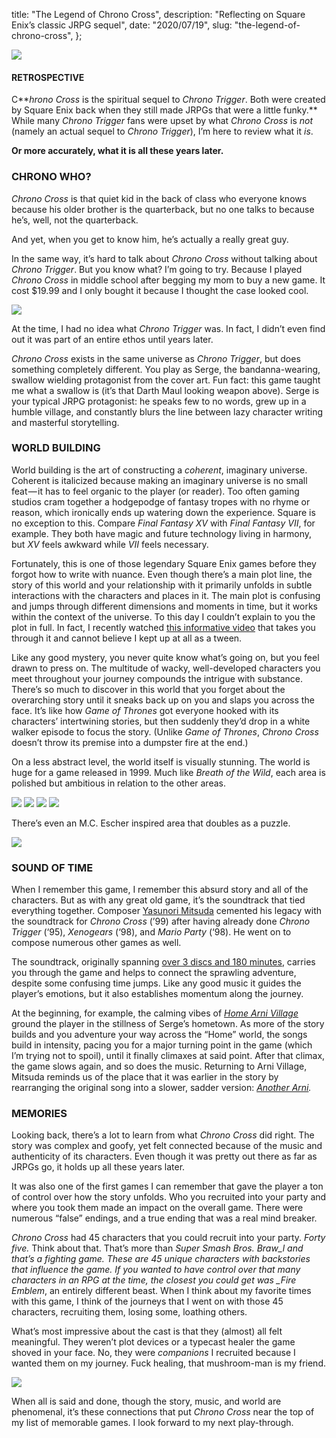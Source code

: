   title: "The Legend of Chrono Cross",
  description: "Reflecting on Square Enix’s classic JRPG sequel",
  date: "2020/07/19",
  slug: "the-legend-of-chrono-cross",
};

![](/assets/img/1__0HDyMyOzx__jLGlZmH__LaKw.png)

#### RETROSPECTIVE

C**_hrono Cross_ is the spiritual sequel to _Chrono Trigger_. Both were created by Square Enix back when they still made JRPGs that were a little funky.** While many _Chrono Trigger_ fans were upset by what _Chrono Cross_ is _not_ (namely an actual sequel to _Chrono Trigger_), I’m here to review what it _is_.

**Or more accurately, what it is all these years later.**

### CHRONO WHO?

_Chrono Cross_ is that quiet kid in the back of class who everyone knows because his older brother is the quarterback, but no one talks to because he’s, well, not the quarterback.

And yet, when you get to know him, he’s actually a really great guy.

In the same way, it’s hard to talk about _Chrono Cross_ without talking about _Chrono Trigger_. But you know what? I’m going to try. Because I played _Chrono Cross_ in middle school after begging my mom to buy a new game. It cost $19.99 and I only bought it because I thought the case looked cool.

![](/assets/img/1__Ef__FAM1ITuVH3JGouXPjjQ.jpeg)

At the time, I had no idea what _Chrono Trigger_ was. In fact, I didn’t even find out it was part of an entire ethos until years later.

_Chrono Cross_ exists in the same universe as _Chrono Trigger_, but does something completely different. You play as Serge, the bandanna-wearing, swallow wielding protagonist from the cover art. Fun fact: this game taught me what a swallow is (it’s that Darth Maul looking weapon above). Serge is your typical JRPG protagonist: he speaks few to no words, grew up in a humble village, and constantly blurs the line between lazy character writing and masterful storytelling.

### WORLD BUILDING

World building is the art of constructing a _coherent_, imaginary universe. Coherent is italicized because making an imaginary universe is no small feat — it has to feel organic to the player (or reader). Too often gaming studios cram together a hodgepodge of fantasy tropes with no rhyme or reason, which ironically ends up watering down the experience. Square is no exception to this. Compare _Final Fantasy XV_ with _Final Fantasy VII_, for example. They both have magic and future technology living in harmony, but _XV_ feels awkward while _VII_ feels necessary.

Fortunately, this is one of those legendary Square Enix games before they forgot how to write with nuance. Even though there’s a main plot line, the story of this world and your relationship with it primarily unfolds in subtle interactions with the characters and places in it. The main plot is confusing and jumps through different dimensions and moments in time, but it works within the context of the universe. To this day I couldn’t explain to you the plot in full. In fact, I recently watched [this informative video](https://www.youtube.com/watch?v=gTlCXofUIaE) that takes you through it and cannot believe I kept up at all as a tween.

Like any good mystery, you never quite know what’s going on, but you feel drawn to press on. The multitude of wacky, well-developed characters you meet throughout your journey compounds the intrigue with substance. There’s so much to discover in this world that you forget about the overarching story until it sneaks back up on you and slaps you across the face. It’s like how _Game of Thrones_ got everyone hooked with its characters’ intertwining stories, but then suddenly they’d drop in a white walker episode to focus the story. (Unlike _Game of Thrones_, _Chrono Cross_ doesn’t throw its premise into a dumpster fire at the end.)

On a less abstract level, the world itself is visually stunning. The world is huge for a game released in 1999. Much like _Breath of the Wild_, each area is polished but ambitious in relation to the other areas.

![](/assets/img/1__S5E6zLseaaBj9VN1CrxecA.png)
![](/assets/img/1____t6p9__756BvYjL3y8brfaQ.png)
![](/assets/img/1__87oOt4CQrdPHIr0fVArK1w.png)
![](/assets/img/1__m6z9gJT__uFokSYU__ipqDhw.png)

There’s even an M.C. Escher inspired area that doubles as a puzzle.

![](/assets/img/1__XK1mPY0Y2yPf4FNKwUZaIQ.jpeg)

### SOUND OF TIME

When I remember this game, I remember this absurd story and all of the characters. But as with any great old game, it’s the soundtrack that tied everything together. Composer [Yasunori Mitsuda](https://en.wikipedia.org/wiki/Yasunori_Mitsuda) cemented his legacy with the soundtrack for _Chrono Cross_ (’99) after having already done _Chrono Trigger_ (‘95), _Xenogears_ (‘98), and _Mario Party_ (‘98). He went on to compose numerous other games as well.

The soundtrack, originally spanning [over 3 discs and 180 minutes](https://en.wikipedia.org/wiki/Music_of_Chrono_Cross), carries you through the game and helps to connect the sprawling adventure, despite some confusing time jumps. Like any good music it guides the player’s emotions, but it also establishes momentum along the journey.

At the beginning, for example, the calming vibes of [_Home Arni Village_](https://www.youtube.com/watch?v=Z8ILhJCr60A) ground the player in the stillness of Serge’s hometown. As more of the story builds and you adventure your way across the “Home” world, the songs build in intensity, pacing you for a major turning point in the game (which I’m trying not to spoil), until it finally climaxes at said point. After that climax, the game slows again, and so does the music. Returning to Arni Village, Mitsuda reminds us of the place that it was earlier in the story by rearranging the original song into a slower, sadder version: [_Another Arni_](https://youtu.be/GGZvYTIPo10?list=PLe49bTB1MEI2UcYl9lzqn5MeUH5aaGhdu)_._

### MEMORIES

Looking back, there’s a lot to learn from what _Chrono Cross_ did right. The story was complex and goofy, yet felt connected because of the music and authenticity of its characters. Even though it was pretty out there as far as JRPGs go, it holds up all these years later.

It was also one of the first games I can remember that gave the player a ton of control over how the story unfolds. Who you recruited into your party and where you took them made an impact on the overall game. There were numerous “false” endings, and a true ending that was a real mind breaker.

_Chrono Cross_ had 45 characters that you could recruit into your party. _Forty five._ Think about that. That’s more than _Super Smash Bros. Braw_l and that’s a fighting game. These are 45 unique characters with backstories that influence the game. If you wanted to have control over that many characters in an RPG at the time, the closest you could get was \_Fire Emblem_, an entirely different beast. When I think about my favorite times with this game, I think of the journeys that I went on with those 45 characters, recruiting them, losing some, loathing others.

What’s most impressive about the cast is that they (almost) all felt meaningful. They weren’t plot devices or a typecast healer the game shoved in your face. No, they were _companions_ I recruited because I wanted them on my journey. Fuck healing, that mushroom-man is my friend.

![](/assets/img/1__D__NZbqq__Mw8sHdRsPKR__dA.png)

When all is said and done, though the story, music, and world are phenomenal, it’s these connections that put _Chrono Cross_ near the top of my list of memorable games. I look forward to my next play-through.

